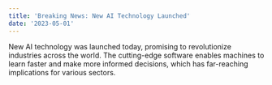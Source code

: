 ```yaml
---
title: 'Breaking News: New AI Technology Launched'
date: '2023-05-01'
---
```


New AI technology was launched today, promising to revolutionize industries across the world. The cutting-edge software enables machines to learn faster and make more informed decisions, which has far-reaching implications for various sectors.
